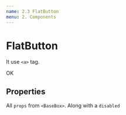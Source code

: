 ```yaml
---
name: 2.3 FlatButton
menu: 2. Components
---
```



# FlatButton

It use `<a>` tag.

<Playground>
  <FlatButton>OK</FlatButton>
</Playground>

## Properties

All `props` from `<BaseBox>`. Along with a `disabled`
